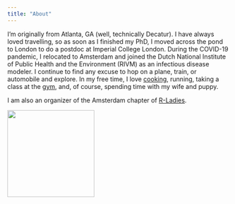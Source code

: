 ```yaml
---
title: "About"
---
```


I'm originally from Atlanta, GA (well, technically Decatur). I have always loved travelling, so as soon as I finished my PhD, I moved across the pond to London to do a postdoc at Imperial College London. During the COVID-19 pandemic, I relocated to Amsterdam and joined the Dutch National Institute of Public Health and the Environment (RIVM) as an infectious disease modeler. I continue to find any excuse to hop on a plane, train, or automobile and explore. In my free time, I love [cooking](https://www.instagram.com/goinginforthekale/), running, taking a class at the [gym](https://wearequeer.nl/en/), and, of course, spending time with my wife and puppy.

I am also an organizer of the Amsterdam chapter of [R-Ladies](https://www.meetup.com/nl-NL/rladies-amsterdam/).

![](photos/leon.jpeg){width="197"}
